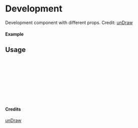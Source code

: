 
<Meta of={Development} title="unDraw/Development" />

# Development

Development component with different props.
Credit: [unDraw](https://undraw.co/illustrations)

#### Example

<Canvas of={Development.Primary} />

## Usage

```ts
import { Development } from "yadl-ui";

const Example = () => {
  return (
      <Development />
  );
};

export default Example;
```

#### Credits
[unDraw](https://undraw.co/illustrations)
